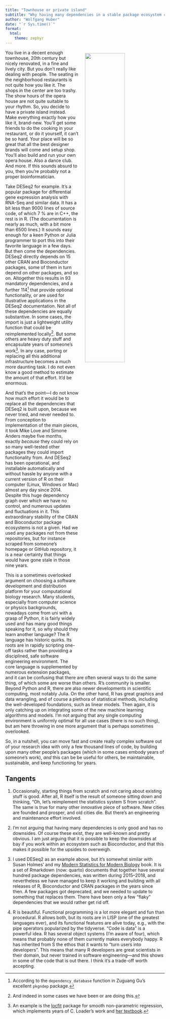 ```yaml
---
title: "Townhouse or private island"
subtitle: "Why having many dependencies in a stable package ecosystem can be good for your computational biology research"
author: "Wolfgang Huber"
date: "`r Sys.time()`"
format:
  html:
    theme: zephyr
---
```



![](Amsterdam_0.jpg){width="50%" style="float:right; position:relative; padding-top:10px; padding-left:20px; padding-bottom:10px"}
You live in a decent enough townhouse, 20th century but nicely renovated, in a fine and lively city. But you don't really like dealing with people. The seating in the neighborhood restaurants is not quite how you like it. The shops in the center are too trashy. The show hours of the opera house are not quite suitable to your rhythm. So, you decide to have a private island instead. Make everything exactly how you like it, brand-new. You'll get some friends to do the cooking in your restaurant, or do it yourself, it can't be so hard. Your place will be so great that all the best designer brands will come and setup shop. You'll also build and run your own opera house. Also a dance club. And more. If this sounds absurd to you, then you're probably not a proper bioinformatician.

Take DESeq2 for example. It's a popular package for differential gene expression analysis with RNA-Seq and similar data. It has a bit less than 9000 lines of source code, of which 7 \% are in C++, the rest is in R. (The documentation is nearly as much, with a bit more than 6500 lines.) It sounds easy enough for a keen Python or Julia programmer to port this into their favorite language in a few days. But then come the dependencies. DESeq2 directly depends on 15 other CRAN and Bioconductor packages, some of them in turn depend on other packages, and so on. Altogether this results in 93 mandatory dependencies, and a further 114^[According to the `dependency_database` function in Zuguang Gu's excellent `pkgndep` package.] that provide optional functionality, or are used for illustrative applications in the DESeq2 documentation. Not all of these dependencies are equally substantive. In some cases, the import is just a lightweight utility function that could be reimplemented locally^[And indeed in some cases we have been or are doing this.]. But some others are heavy duty stuff and encapsulate years of someone's work^[An example is the [locfit](https://CRAN.R-project.org/package=locfit)  package for smooth non-parametric regression, which implements years of C.\ Loader's work and [her textbook](https://link.springer.com/book/10.1007/b98858).]. In any case, porting or replacing all this additional infrastructure becomes a much more daunting task. I do not even know a good method to estimate the amount of that effort. It'd be enormous.

And that's the point---I do not know how much effort it would be to replace all the dependencies that DESeq2 is built upon, because we never tried, and never needed to. From conception to implementation of the main pieces, it took Mike Love and Simone Anders maybe five months, exactly *because* they could rely on so many well-tested other packages they could import functionality from. And DESeq2 has been operational, and installable automatically and without hassle by anyone with a current version of R on their computer (Linux, Windows or Mac) almost any day since 2014. Despite this huge dependency graph over which we have no control, and numerous updates and fluctuations in it. This extraordinary stability of the CRAN and Bioconductor package ecosystems is not a given. Had we used any packages not from these repositories, but for instance scraped from someone's homepage or GitHub repository, it is a near certainty that things would have gone stale in those nine years.

This is a sometimes overlooked argument on choosing a software development and distribution platform for your computational biology research. Many students, especially from computer science or physics backgrounds, nowadays come from uni with a grasp of Python, it is fairly widely used and has many good things speaking for it, so why should they learn another language? The R language has historic quirks. Its roots are in rapidly scripting one-off tasks rather than providing a disciplined, safe software engineering environment. The core language is supplemented by numerous extension packages, and it can be confusing that there are often several ways to do the same thing, of which some are worse than others. R's community is smaller. Beyond Python and R, there are also newer developments in scientific computing, most notably Julia. On the other hand, R has great graphics and data wrangling, and of course a plethora of statistical methods, including the well-developed foundations, such as linear models. Then again, it is only catching up on integrating some of the new machine learning algorithms and models. I'm not arguing that any single computing environment is uniformly optimal for all use cases (there is no such thing), but am here throwing in one more argument that is perhaps sometimes overlooked.

So, in a nutshell, you can move fast and create really complex software out of your research idea with only a few thousand lines of code, by building upon many other people's packages (which in some cases embody years of someone's work), *and* this can be be useful for others, be maintainable, sustainable, and keep functioning for years.

## Tangents

1. Occasionally, starting things from scratch and not caring about existing stuff is good. After all, R itself is the result of someone sitting down and thinking, "Oh, let's reimplement the statistics system S from scratch". The same is true for many other innovative piece of software. New cities are founded and prosper, and old cities die. But there's an engineering and maintenance effort involved.

2. I'm not arguing that having many dependencies is only good and has no downsides. Of course these exist, they are well-known and pretty obvious. I am just arguing that it is possible to keep the downsides at bay if you work within an ecosystem such as Bioconductor, and that this makes it possible for the upsides to overweigh.

3. I used DESeq2 as an example above, but it's somewhat similar with Susan Holmes' and my [Modern Statistics for Modern Biology](https://www.huber.embl.de/msmb/) book. It is a set of Rmarkdown (now: quarto) documents that together have several hundred package dependencies, was written during 2015--2018, and nevertheless we have managed to keep it working and building with all releases of R, Bioconductor and CRAN packages in the years since then. A few packages got deprecated, and we needed to update to something that replaces them. There have been only a few "flaky" dependencies that we would rather get rid off.

4. R is beautiful. Functional programming is a lot more elegant and fun than procedural. R allows both, but its roots are in LISP (one of the greatest languages ever), and its functional features are alive today, e.g., with the pipe operators popularized by the tidyverse. "Code is data" is a powerful idea. R has several object systems (I'm aware of four), which means that probably none of them currently makes everybody happy. R has inherited from S the ethos that it wants to "turn users into developers". This means that many R developers are great scientists in their domain, but never trained in software engineering---and this shows in some of the code that is out there. I think it's a trade-off worth accepting.



<!--

DESeq2 sources (cat * | wc):
R code: 8344 lines, (376k)
C++ code: 607 lines (40k)
man pages: 3171 lines (216k)
vignette: 3367 lines (140k)

DESeq2 dependencies:
pkgndep::dependency_database()

-->
